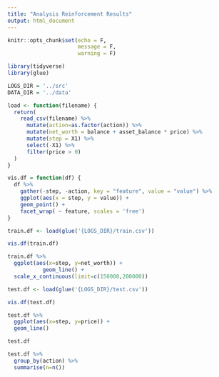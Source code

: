```yaml
---
title: "Analysis Reinforcement Results"
output: html_document
---
```


```r
knitr::opts_chunk$set(echo = F,
                      message = F,
                      warning = F)
```
```r
library(tidyverse)
library(glue)
```


```r
LOGS_DIR = '../src'
DATA_DIR = '../data'
```


```r
load <- function(filename) {
  return(
    read_csv(filename) %>%
      mutate(action=as.factor(action)) %>%
      mutate(net_worth = balance + asset_balance * price) %>%
      mutate(step = X1) %>%
      select(-X1) %>%
      filter(price > 0)
  )
}
```






```r
vis.df = function(df) {
  df %>%
    gather(-step, -action, key = "feature", value = "value") %>%
    ggplot(aes(x = step, y = value)) +
    geom_point() +
    facet_wrap( ~ feature, scales = 'free')
}
```


```r
train.df <- load(glue('{LOGS_DIR}/train.csv'))
```

```r
vis.df(train.df)
```

```r
train.df %>%
  ggplot(aes(x=step, y=net_worth)) +
           geom_line() +
  scale_x_continuous(limit=c(150000,200000))
```



```r
test.df <- load(glue('{LOGS_DIR}/test.csv'))
```


```r
vis.df(test.df)
```

```r
test.df %>%
  ggplot(aes(x=step, y=price)) +
  geom_line()
```
```r
test.df
```
```r
test.df %>% 
  group_by(action) %>%
  summarise(n=n())
  
```

